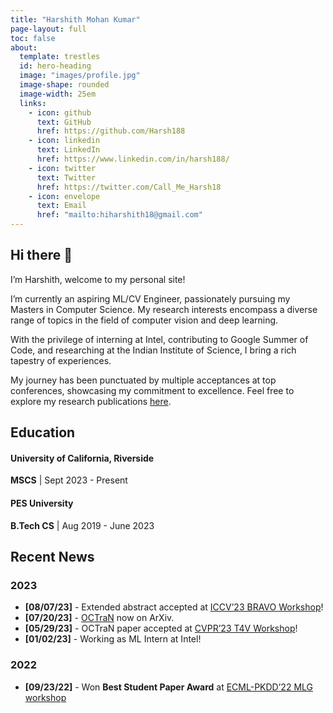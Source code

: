 ```yaml
---
title: "Harshith Mohan Kumar"
page-layout: full
toc: false
about:
  template: trestles
  id: hero-heading
  image: "images/profile.jpg"
  image-shape: rounded
  image-width: 25em
  links:
    - icon: github
      text: GitHub
      href: https://github.com/Harsh188
    - icon: linkedin
      text: LinkedIn
      href: https://www.linkedin.com/in/harsh188/
    - icon: twitter
      text: Twitter
      href: https://twitter.com/Call_Me_Harsh18
    - icon: envelope
      text: Email
      href: "mailto:hiharshith18@gmail.com"
---
```

:::{#hero-heading}

## Hi there 👋
I'm Harshith, welcome to my personal site! 

I'm currently an aspiring ML/CV Engineer, passionately pursuing my Masters in Computer Science. My research interests encompass a diverse range of topics in the field of computer vision and deep learning.

With the privilege of interning at Intel, contributing to Google Summer of Code, and researching at the Indian Institute of Science, I bring a rich tapestry of experiences.

My journey has been punctuated by multiple acceptances at top conferences, showcasing my commitment to excellence. Feel free to explore my research publications [here](publications.qmd).

<!-- When I'm not forcing matrix operations down my GPU, I try to partake in a load of activites. Explore the [fun](fun.qmd) page to see what I'm up to these days! -->

## Education

#### University of California, Riverside\
**MSCS** | Sept 2023 - Present\

#### PES University\
**B.Tech CS** | Aug 2019 - June 2023

:::

:::{#news}

## Recent News

### 2023
- **[08/07/23]** - Extended abstract accepted at [ICCV'23 BRAVO Workshop](https://valeoai.github.io/bravo/)!
- **[07/20/23]** - [OCTraN](https://arxiv.org/abs/2307.10934) now on ArXiv.
- **[05/29/23]** - OCTraN paper accepted at [CVPR'23 T4V Workshop](https://sites.google.com/view/t4v-cvpr23/papers)!
- **[01/02/23]** - Working as ML Intern at Intel!

### 2022
- **[09/23/22]** - Won **Best Student Paper Award** at [ECML-PKDD'22 MLG workshop](https://www.mlgworkshop.ml/)

:::